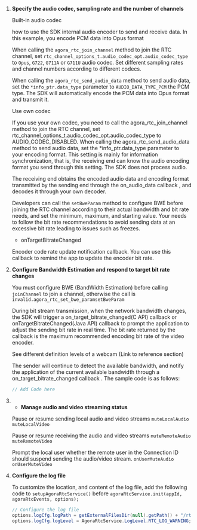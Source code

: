 <PlatformWrapper platform="android">

1. **Specify the audio codec, sampling rate and the number of channels**

    Built-in audio codec
  
    how to use the SDK internal audio encoder to send and receive data.
    In this example, you encode PCM data into Opus format 

    When calling the `agora_rtc_join_channel` method to join the RTC channel, set `rtc_channel_options_t.audio_codec_opt.audio_codec_type` to `Opus`, `G722`, `G711A` or `G711U` audio codec. Set different sampling rates and channel numbers according to different codecs. 

    When calling the `agora_rtc_send_audio_data` method to send audio data, set the `*info_ptr.data_type` parameter to `AUDIO_DATA_TYPE_PCM` the PCM type. The SDK will automatically encode the PCM data into Opus format and transmit it.

    Use own codec

    If you use your own codec, you need to call the agora_rtc_join_channel method to join the RTC channel, set rtc_channel_options_t.audio_codec_opt.audio_codec_type to AUDIO_CODEC_DISABLED. When calling the agora_rtc_send_audio_data method to send audio data, set the *info_ptr.data_type parameter to your encoding format. This setting is mainly for information synchronization, that is, the receiving end can know the audio encoding format you send through this setting. The SDK does not process audio.

    The receiving end obtains the encoded audio data and encoding format transmitted by the sending end through the on_audio_data callback , and decodes it through your own decoder.

    Developers can call the `setBweParam` method to configure BWE before joining the RTC channel according to their actual bandwidth and bit rate needs, and set the minimum, maximum, and starting value. Your <Vpl k="CLIENT"/> needs to follow the bit rate recommendations to avoid sending data at an excessive bit rate leading to issues such as freezes.

    - onTargetBitrateChanged

    Encoder code rate update notification callback. You can use this callback to remind the app to update the encoder bit rate.

1. **Configure Bandwidth Estimation and respond to target bit rate changes**

    You must configure BWE (BandWidth Estimation) before calling `joinChannel` to join a channel, otherwise the call is `invalid.agora_rtc_set_bwe_paramsetBweParam`

    During bit stream transmission, when the network bandwidth changes, the SDK will trigger a on_target_bitrate_changed(C API) callback or onTargetBitrateChanged(Java API) callback to prompt the application to adjust the sending bit rate in real time. The bit rate returned by the callback is the maximum recommended encoding bit rate of the video encoder.

    See different definition levels of a webcam (Link to reference section)

    The sender will continue to detect the available bandwidth, and notify the application of the current available bandwidth through a on_target_bitrate_changed callback .
    The sample code is as follows:

    ```java
    // Add Code here
    ```

1. - **Manage audio and video streaming status**

    Pause or resume sending local audio and video streams
    `muteLocalAudio`
    `muteLocalVideo`

    Pause or resume receiving the audio and video streams
    `muteRemoteAudio`
    `muteRemoteVideo`

    Prompt the local user whether the remote user in the Connection ID should suspend sending the audio/video stream.
    `onUserMuteAudio`
    `onUserMuteVideo`

1. **Configure the <Vpd k="SDK" /> log file**

    To customize the location, and content of the log file, add the following code to `setupAgoraRtcService()` before `agoraRtcService.init(appId, agoraRtcEvents, options);`

    ```java
    // Configure the log file
    options.logCfg.logPath = getExternalFilesDir(null).getPath() + "/rtsalog";
    options.logCfg.logLevel = AgoraRtcService.LogLevel.RTC_LOG_WARNING;
    ```

</PlatformWrapper>